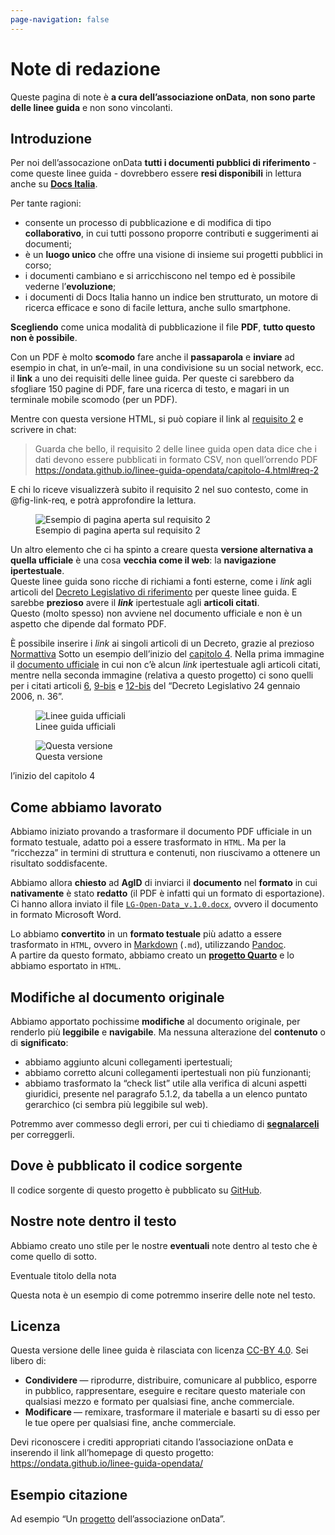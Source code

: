 ```yaml
---
page-navigation: false
---
```


# Note di redazione {.unnumbered}

Queste pagina di note è **a cura dell'associazione onData**, **non sono parte delle linee guida** e non sono vincolanti.

## Introduzione {.unnumbered}

Per noi dell'assocazione onData **tutti i documenti pubblici di riferimento** - come queste linee guida - dovrebbero essere **resi disponibili** in lettura anche su [**Docs Italia**](https://docs.italia.it/).

Per tante ragioni:

- consente un processo di pubblicazione e di modifica di tipo **collaborativo**, in cui tutti possono proporre contributi e suggerimenti ai documenti;
- è un **luogo unico** che offre una visione di insieme sui progetti pubblici in corso;
- i documenti cambiano e si arricchiscono nel tempo ed è possibile vederne l'**evoluzione**;
- i documenti di Docs Italia hanno un indice ben strutturato, un motore di ricerca efficace e sono di facile lettura, anche sullo smartphone.

**Scegliendo** come unica modalità di pubblicazione il file **PDF**, **tutto questo non è possibile**.

Con un PDF è molto **scomodo** fare anche il **passaparola** e **inviare** ad esempio in chat, in un'e-mail, in una condivisione su un social network, ecc. il **link** a uno dei requisiti delle linee guida. Per queste ci sarebbero da sfogliare 150 pagine di PDF, fare una ricerca di testo, e magari in un terminale mobile scomodo (per un PDF).

Mentre con questa versione HTML, si può copiare il link al [requisito 2](capitolo-4.qmd#req-2){.testo-rosso} e scrivere in chat:

> Guarda che bello, il requisito 2 delle linee guida open data dice che i dati devono essere pubblicati in formato CSV, non quell'orrendo PDF <https://ondata.github.io/linee-guida-opendata/capitolo-4.html#req-2>

E chi lo riceve visualizzerà subito il requisito 2 nel suo contesto, come in @fig-link-req, e potrà approfondire la lettura.

:::{.column-page-inset-right}
![Esempio di pagina aperta sul requisito 2](./immagini/link_requisito.png){#fig-link-req fig-alt="Esempio di pagina aperta sul requisito 2" align="center" .lightbox}
:::

Un altro elemento che ci ha spinto a creare questa **versione alternativa a quella ufficiale** è una cosa **vecchia come il web**: la **navigazione ipertestuale**.<br>
Queste linee guida sono ricche di richiami a fonti esterne, come i *link* agli articoli del [Decreto Legislativo di riferimento](https://www.normattiva.it/uri-res/N2Ls?urn:nir:stato:decreto.legislativo:2006-01-24;36) per queste linee guida. E sarebbe **prezioso** avere il **_link_** ipertestuale agli **articoli citati**.<br>
Questo (molto spesso) non avviene nel documento ufficiale e non è un aspetto che dipende dal formato PDF.<br>

[È possibile inserire i *link* ai singoli articoli di un Decreto, grazie al prezioso [Normattiva](https://www.normattiva.it/staticPage/faq#19)]{.aside}
Sotto un esempio dell'inizio del [capitolo 4](capitolo-4.qmd). Nella prima immagine il [documento ufficiale](https://www.agid.gov.it/sites/agid/files/2024-05/lg-open-data_v.1.0_1.pdf) in cui non c'è alcun *link* ipertestuale agli articoli citati, mentre nella seconda immagine (relativa a questo progetto) ci sono quelli per i citati articoli [6](https://www.normattiva.it/uri-res/N2Ls?urn:nir:stato:decreto.legislativo:2006-01-24;36~art6), [9-bis](https://www.normattiva.it/uri-res/N2Ls?urn:nir:stato:decreto.legislativo:2006-01-24;36~art9bis) e [12-bis](https://www.normattiva.it/uri-res/N2Ls?urn:nir:stato:decreto.legislativo:2006-01-24;36~art12bis) del "Decreto Legislativo 24 gennaio 2006, n. 36".





:::{.column-page-inset-right}
::: {#fig-ipertesto layout-ncol=2}

![Linee guida ufficiali](immagini/doc_hyperlink.png){#fig-doc_hyperlink .lightbox group="my-gallery"}

![Questa versione](immagini/ondata_hyperlink.png){#fig-ondata_hyperlink .lightbox group="my-gallery"}

l'inizio del capitolo 4
:::
:::

## Come abbiamo lavorato {.unnumbered}

Abbiamo iniziato provando a trasformare il documento PDF ufficiale in un formato testuale, adatto poi a essere trasformato in `HTML`. Ma per la "ricchezza" in termini di struttura e contenuti, non riuscivamo a ottenere un risultato soddisfacente.

Abbiamo allora **chiesto** ad **AgID** di inviarci il **documento** nel **formato** in cui **nativamente** è stato **redatto** (il PDF è infatti qui un formato di esportazione).<br>Ci hanno allora inviato il file [`LG-Open-Data_v.1.0.docx`](rawdata/LG-Open-Data_v.1.0.docx), ovvero il documento in formato Microsoft Word.

Lo abbiamo **convertito** in un **formato testuale** più adatto a essere trasformato in `HTML`, ovvero in [Markdown](https://omni.wikiwand.com/en/articles/Markdown) (`.md`), utilizzando [Pandoc](https://pandoc.org/).<br>
A partire da questo formato, abbiamo creato un [**progetto Quarto**](https://quarto.org/) e lo abbiamo esportato in `HTML`.

## Modifiche al documento originale {.unnumbered}

Abbiamo apportato pochissime **modifiche** al documento originale, per renderlo più **leggibile** e **navigabile**. Ma nessuna alterazione del **contenuto** o di **significato**:

- abbiamo aggiunto alcuni collegamenti ipertestuali;
- abbiamo corretto alcuni collegamenti ipertestuali non più funzionanti;
- abbiamo trasformato la "check list" utile alla verifica di alcuni aspetti giuridici, presente nel paragrafo 5.1.2, da tabella a un elenco puntato gerarchico (ci sembra più leggibile sul web).

Potremmo aver commesso degli errori, per cui ti chiediamo di [**segnalarceli**](https://github.com/ondata/linee-guida-opendata/issues?q=sort%3Aupdated-desc+is%3Aissue+is%3Aopen) per correggerli.

## Dove è pubblicato il codice sorgente {.unnumbered}

Il codice sorgente di questo progetto è pubblicato su [GitHub](https://github.com/ondata/linee-guida-opendata).

## Nostre note dentro il testo {.unnumbered}

Abbiamo creato uno stile per le nostre **eventuali** note dentro al testo che è come quello di sotto.

:::{.ndr}

::::{.ndr-header}
:::::{.ndr-icon}
:::::
Eventuale titolo della nota
::::

::::{.ndr-body}
Questa nota è un esempio di come potremmo inserire delle note nel testo.
::::

:::

## Licenza {.unnumbered}

Questa versione delle linee guida è rilasciata con licenza [CC-BY 4.0](https://creativecommons.org/licenses/by/4.0/deed.it). Sei libero di:

- **Condividere **— riprodurre, distribuire, comunicare al pubblico, esporre in pubblico, rappresentare, eseguire e recitare questo materiale con qualsiasi mezzo e formato per qualsiasi fine, anche commerciale.
- **Modificare **— remixare, trasformare il materiale e basarti su di esso per le tue opere per qualsiasi fine, anche commerciale.

Devi riconoscere i crediti appropriati citando l'associazione onData e inserendo il link all'homepage di questo progetto:<br>
<https://ondata.github.io/linee-guida-opendata/>


::: {.callout-note}
## Esempio citazione
Ad esempio "Un [progetto](https://ondata.github.io/linee-guida-opendata/) dell'associazione onData".
:::
